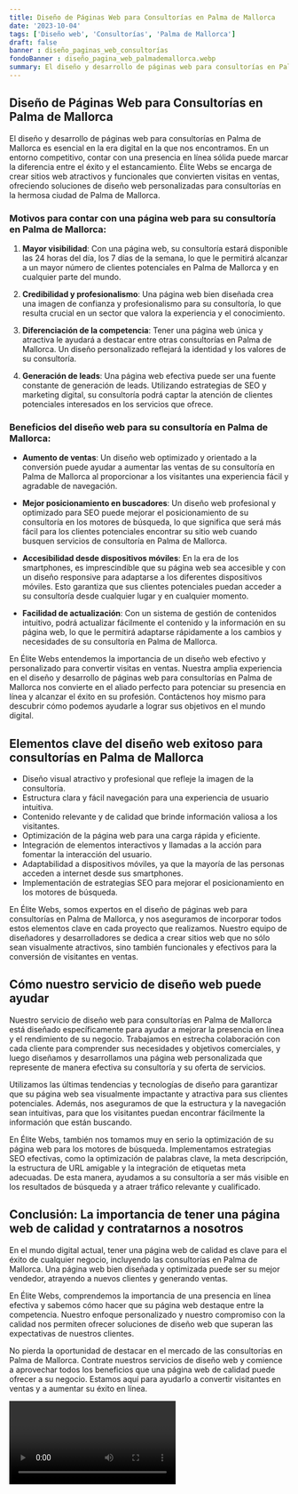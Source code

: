 ```yaml
---
title: Diseño de Páginas Web para Consultorías en Palma de Mallorca
date: '2023-10-04'
tags: ['Diseño web', 'Consultorías', 'Palma de Mallorca']
draft: false
banner : diseño_paginas_web_consultorías
fondoBanner : diseño_pagina_web_palmademallorca.webp
summary: El diseño y desarrollo de páginas web para consultorías en Palma de Mallorca es esencial en la era digital en la que nos encontramos. En un entorno competitivo, contar con una presencia en línea sólida puede marcar la diferencia entre el éxito y el estancamiento. Élite Webs se encarga de crear sitios web atractivos y funcionales que convierten visitas en ventas, ofreciendo soluciones de diseño web personalizadas para consultorías en la hermosa ciudad de Palma de Mallorca.
---
```


## Diseño de Páginas Web para Consultorías en Palma de Mallorca

El diseño y desarrollo de páginas web para consultorías en Palma de Mallorca es esencial en la era digital en la que nos encontramos. En un entorno competitivo, contar con una presencia en línea sólida puede marcar la diferencia entre el éxito y el estancamiento. Élite Webs se encarga de crear sitios web atractivos y funcionales que convierten visitas en ventas, ofreciendo soluciones de diseño web personalizadas para consultorías en la hermosa ciudad de Palma de Mallorca.

### Motivos para contar con una página web para su consultoría en Palma de Mallorca:

1. **Mayor visibilidad**: Con una página web, su consultoría estará disponible las 24 horas del día, los 7 días de la semana, lo que le permitirá alcanzar a un mayor número de clientes potenciales en Palma de Mallorca y en cualquier parte del mundo.

2. **Credibilidad y profesionalismo**: Una página web bien diseñada crea una imagen de confianza y profesionalismo para su consultoría, lo que resulta crucial en un sector que valora la experiencia y el conocimiento.

3. **Diferenciación de la competencia**: Tener una página web única y atractiva le ayudará a destacar entre otras consultorías en Palma de Mallorca. Un diseño personalizado reflejará la identidad y los valores de su consultoría.

4. **Generación de leads**: Una página web efectiva puede ser una fuente constante de generación de leads. Utilizando estrategias de SEO y marketing digital, su consultoría podrá captar la atención de clientes potenciales interesados en los servicios que ofrece.

### Beneficios del diseño web para su consultoría en Palma de Mallorca:

- **Aumento de ventas**: Un diseño web optimizado y orientado a la conversión puede ayudar a aumentar las ventas de su consultoría en Palma de Mallorca al proporcionar a los visitantes una experiencia fácil y agradable de navegación.

- **Mejor posicionamiento en buscadores**: Un diseño web profesional y optimizado para SEO puede mejorar el posicionamiento de su consultoría en los motores de búsqueda, lo que significa que será más fácil para los clientes potenciales encontrar su sitio web cuando busquen servicios de consultoría en Palma de Mallorca.

- **Accesibilidad desde dispositivos móviles**: En la era de los smartphones, es imprescindible que su página web sea accesible y con un diseño responsive para adaptarse a los diferentes dispositivos móviles. Esto garantiza que sus clientes potenciales puedan acceder a su consultoría desde cualquier lugar y en cualquier momento.

- **Facilidad de actualización**: Con un sistema de gestión de contenidos intuitivo, podrá actualizar fácilmente el contenido y la información en su página web, lo que le permitirá adaptarse rápidamente a los cambios y necesidades de su consultoría en Palma de Mallorca.

En Élite Webs entendemos la importancia de un diseño web efectivo y personalizado para convertir visitas en ventas. Nuestra amplia experiencia en el diseño y desarrollo de páginas web para consultorías en Palma de Mallorca nos convierte en el aliado perfecto para potenciar su presencia en línea y alcanzar el éxito en su profesión. Contáctenos hoy mismo para descubrir cómo podemos ayudarle a lograr sus objetivos en el mundo digital.

<GifSeo />

<Cta />

## Elementos clave del diseño web exitoso para consultorías en Palma de Mallorca

- Diseño visual atractivo y profesional que refleje la imagen de la consultoría.
- Estructura clara y fácil navegación para una experiencia de usuario intuitiva.
- Contenido relevante y de calidad que brinde información valiosa a los visitantes.
- Optimización de la página web para una carga rápida y eficiente.
- Integración de elementos interactivos y llamadas a la acción para fomentar la interacción del usuario.
- Adaptabilidad a dispositivos móviles, ya que la mayoría de las personas acceden a internet desde sus smartphones.
- Implementación de estrategias SEO para mejorar el posicionamiento en los motores de búsqueda.

En Élite Webs, somos expertos en el diseño de páginas web para consultorías en Palma de Mallorca, y nos aseguramos de incorporar todos estos elementos clave en cada proyecto que realizamos. Nuestro equipo de diseñadores y desarrolladores se dedica a crear sitios web que no sólo sean visualmente atractivos, sino también funcionales y efectivos para la conversión de visitantes en ventas.

## Cómo nuestro servicio de diseño web puede ayudar

Nuestro servicio de diseño web para consultorías en Palma de Mallorca está diseñado específicamente para ayudar a mejorar la presencia en línea y el rendimiento de su negocio. Trabajamos en estrecha colaboración con cada cliente para comprender sus necesidades y objetivos comerciales, y luego diseñamos y desarrollamos una página web personalizada que represente de manera efectiva su consultoría y su oferta de servicios.

Utilizamos las últimas tendencias y tecnologías de diseño para garantizar que su página web sea visualmente impactante y atractiva para sus clientes potenciales. Además, nos aseguramos de que la estructura y la navegación sean intuitivas, para que los visitantes puedan encontrar fácilmente la información que están buscando.

En Élite Webs, también nos tomamos muy en serio la optimización de su página web para los motores de búsqueda. Implementamos estrategias SEO efectivas, como la optimización de palabras clave, la meta descripción, la estructura de URL amigable y la integración de etiquetas meta adecuadas. De esta manera, ayudamos a su consultoría a ser más visible en los resultados de búsqueda y a atraer tráfico relevante y cualificado.

## Conclusión: La importancia de tener una página web de calidad y contratarnos a nosotros

En el mundo digital actual, tener una página web de calidad es clave para el éxito de cualquier negocio, incluyendo las consultorías en Palma de Mallorca. Una página web bien diseñada y optimizada puede ser su mejor vendedor, atrayendo a nuevos clientes y generando ventas.

En Élite Webs, comprendemos la importancia de una presencia en línea efectiva y sabemos cómo hacer que su página web destaque entre la competencia. Nuestro enfoque personalizado y nuestro compromiso con la calidad nos permiten ofrecer soluciones de diseño web que superan las expectativas de nuestros clientes.

No pierda la oportunidad de destacar en el mercado de las consultorías en Palma de Mallorca. Contrate nuestros servicios de diseño web y comience a aprovechar todos los beneficios que una página web de calidad puede ofrecer a su negocio. Estamos aquí para ayudarlo a convertir visitantes en ventas y a aumentar su éxito en línea.

<Video />

<CtaBot job='Consultorías' city='Palma de Mallorca'/>

<Gmaps query='Palma de Mallorca+españa+maps' />